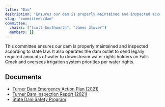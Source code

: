 ```yaml
---
title: "Dam"
description: "Ensures our dam is properly maintained and inspected according to state law."
slug: "committees/dam"
committee:
  chairs: ["Scott Southworth", "James Glover"]
  members: []
---
```



<CommitteeMembers frontmatter={frontmatter} />

This committee ensures our dam is properly maintained and inspected according to state law. It also operates the dam outlet to send legally required amounts of water to downstream water rights holders on Falls Creek and oversees irrigation system priorities per water rights.

## Documents

- [Turner Dam Emergency Action Plan (2021)](/uploads/2022/02/Turner-Dam_300113_EmergencyActionPlan-Final-19-JUL-2021-v296.pdf)
- [Turner Dam Inspection Report (2021)](/uploads/2022/02/Turner-Dam_300113_Engr-Inspec-Rept_08162133.pdf)
- [State Dam Safety Program](https://dwr.colorado.gov/services/dam-safety)


<FileHistory file="src/content/docs/committees/dam.mdx" />